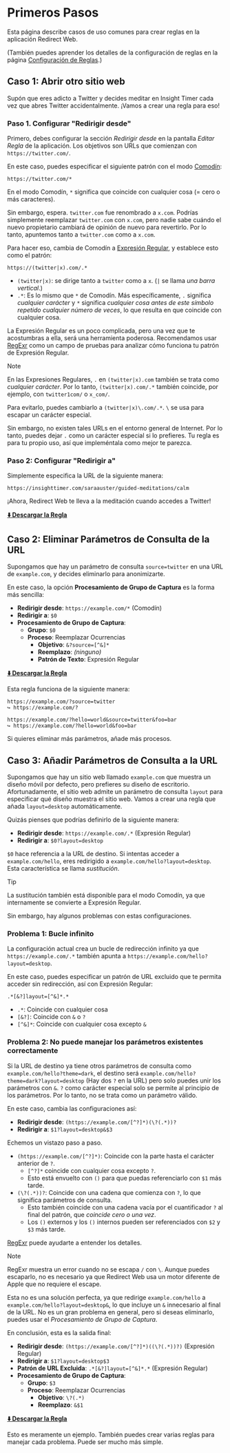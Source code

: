 # Primeros Pasos

Esta página describe casos de uso comunes para crear reglas en la aplicación Redirect Web.

(También puedes aprender los detalles de la configuración de reglas en la página [Configuración de Reglas](./rule-settings).)


## Caso 1: Abrir otro sitio web

Supón que eres adicto a Twitter y decides meditar en Insight Timer cada vez que abres Twitter accidentalmente. ¡Vamos a crear una regla para eso!

### Paso 1. Configurar "Redirigir desde"

Primero, debes configurar la sección *Redirigir desde* en la pantalla *Editar Regla* de la aplicación. Los objetivos son URLs que comienzan con `https://twitter.com/`.

En este caso, puedes especificar el siguiente patrón con el modo [Comodín](rule-settings?id=wildcard):

```
https://twitter.com/*
```

En el modo Comodín, `*` significa que coincide con cualquier cosa (= cero o más caracteres).

Sin embargo, espera. `twitter.com` fue renombrado a `x.com`. Podrías simplemente reemplazar `twitter.com` con `x.com`, pero nadie sabe cuándo el nuevo propietario cambiará de opinión de nuevo para revertirlo. Por lo tanto, apuntemos tanto a `twitter.com` como a `x.com`.

Para hacer eso, cambia de Comodín a [Expresión Regular](rule-settings?id=regular-expression), y establece esto como el patrón:

```
https://(twitter|x).com/.*
```

* `(twitter|x)`: se dirige tanto a `twitter` como a `x`. (`|` se llama *una barra vertical*.)
* `.*`: Es lo mismo que `*` de Comodín. Más específicamente, `.` significa *cualquier carácter* y `*` significa *cualquier cosa antes de este símbolo repetido cualquier número de veces*, lo que resulta en que coincide con cualquier cosa.

La Expresión Regular es un poco complicada, pero una vez que te acostumbras a ella, será una herramienta poderosa. Recomendamos usar [RegExr](https://regexr.com) como un campo de pruebas para analizar cómo funciona tu patrón de Expresión Regular.

> [!NOTE]
> En las Expresiones Regulares, `.` en `(twitter|x).com` también se trata como *cualquier carácter*. Por lo tanto, `(twitter|x).com/.*` también coincide, por ejemplo, con `twitter1com/` o `x_com/`.
>
> Para evitarlo, puedes cambiarlo a `(twitter|x)\.com/.*`. `\` se usa para escapar un carácter especial.
>
> Sin embargo, no existen tales URLs en el entorno general de Internet. Por lo tanto, puedes dejar `.` como un carácter especial si lo prefieres. Tu regla es para tu propio uso, así que impleméntala como mejor te parezca.

### Paso 2: Configurar "Redirigir a"

Simplemente especifica la URL de la siguiente manera:

```
https://insighttimer.com/saraauster/guided-meditations/calm
```

¡Ahora, Redirect Web te lleva a la meditación cuando accedes a Twitter!

**[⬇️ Descargar la Regla](/rules/reduce-twitter-addiction.redirectweb)**

## Caso 2: Eliminar Parámetros de Consulta de la URL

Supongamos que hay un parámetro de consulta `source=twitter` en una URL de `example.com`, y decides eliminarlo para anonimizarte.

En este caso, la opción **Procesamiento de Grupo de Captura** es la forma más sencilla:

* **Redirigir desde**: `https://example.com/*` (Comodín)
* **Redirigir a**: `$0`
* **Procesamiento de Grupo de Captura**:
    * **Grupo**: `$0`
    * **Proceso**: Reemplazar Ocurrencias
        * **Objetivo**: `&?source=[^&]*`
        * **Reemplazo**: *(ninguno)*
        * **Patrón de Texto**: Expresión Regular

**[⬇️ Descargar la Regla](/rules/remove-parameters.redirectweb)**

Esta regla funciona de la siguiente manera:

```
https://example.com/?source=twitter
↪ https://example.com/?

https://example.com/?hello=world&source=twitter&foo=bar
↪ https://example.com/?hello=world&foo=bar
```

Si quieres eliminar más parámetros, añade más procesos.

## Caso 3: Añadir Parámetros de Consulta a la URL

Supongamos que hay un sitio web llamado `example.com` que muestra un diseño móvil por defecto, pero prefieres su diseño de escritorio. Afortunadamente, el sitio web admite un parámetro de consulta `layout` para especificar qué diseño muestra el sitio web. Vamos a crear una regla que añada `layout=desktop` automáticamente.

Quizás pienses que podrías definirlo de la siguiente manera:

* **Redirigir desde**: `https://example.com/.*` (Expresión Regular)
* **Redirigir a**: `$0?layout=desktop`

`$0` hace referencia a la URL de destino. Si intentas acceder a `example.com/hello`, eres redirigido a `example.com/hello?layout=desktop`. Esta característica se llama *sustitución*.

> [!TIP]
> La sustitución también está disponible para el modo Comodín, ya que internamente se convierte a Expresión Regular.

Sin embargo, hay algunos problemas con estas configuraciones.

### Problema 1: Bucle infinito

La configuración actual crea un bucle de redirección infinito ya que `https://example.com/.*` también apunta a `https://example.com/hello?layout=desktop`.

En este caso, puedes especificar un patrón de URL excluido que te permita acceder sin redirección, así con Expresión Regular:

```
.*[&?]layout=[^&]*.*
```

* `.*`: Coincide con cualquier cosa
* `[&?]`: Coincide con `&` o `?`
* `[^&]*`: Coincide con cualquier cosa excepto `&`

### Problema 2: No puede manejar los parámetros existentes correctamente

Si la URL de destino ya tiene otros parámetros de consulta como `example.com/hello?theme=dark`, el destino será `example.com/hello?theme=dark?layout=desktop` (Hay dos `?` en la URL) pero solo puedes unir los parámetros con `&`. `?` como carácter especial solo se permite al principio de los parámetros. Por lo tanto, no se trata como un parámetro válido.

En este caso, cambia las configuraciones así:

* **Redirigir desde**: `(https://example.com/[^?]*)(\?(.*))?`
* **Redirigir a**: `$1?layout=desktop&$3`

Echemos un vistazo paso a paso.

* `(https://example.com/[^?]*)`: Coincide con la parte hasta el carácter anterior de `?`.
    * `[^?]*` coincide con cualquier cosa excepto `?`.
    * Esto está envuelto con `()` para que puedas referenciarlo con `$1` más tarde.
* `(\?(.*))?`: Coincide con una cadena que comienza con `?`, lo que significa parámetros de consulta.
    * Esto también coincide con una cadena vacía por el cuantificador `?` al final del patrón, que *coincide cero o una vez*.
    * Los `()` externos y los `()` internos pueden ser referenciados con `$2` y `$3` más tarde.

[RegExr](https://regexr.com) puede ayudarte a entender los detalles.

> [!NOTE]
> RegExr muestra un error cuando no se escapa `/` con `\`. Aunque puedes escaparlo, no es necesario ya que Redirect Web usa un motor diferente de Apple que no requiere el escape.

Esta no es una solución perfecta, ya que redirige `example.com/hello` a `example.com/hello?layout=desktop&`, lo que incluye un `&` innecesario al final de la URL. No es un gran problema en general, pero si deseas eliminarlo, puedes usar el *Procesamiento de Grupo de Captura*.

En conclusión, esta es la salida final:

* **Redirigir desde**: `(https://example.com/[^?]*)((\?(.*))?)` (Expresión Regular)
* **Redirigir a**: `$1?layout=desktop$3`
* **Patrón de URL Excluida**: `.*[&?]layout=[^&]*.*` (Expresión Regular)
* **Procesamiento de Grupo de Captura**:
    * **Grupo**: `$3`
    * **Proceso**: Reemplazar Ocurrencias
        * **Objetivo**: `\?(.*)`
        * **Reemplazo**: `&$1`

**[⬇️ Descargar la Regla](/rules/add-parameters.redirectweb)**

Esto es meramente un ejemplo. También puedes crear varias reglas para manejar cada problema. Puede ser mucho más simple.
